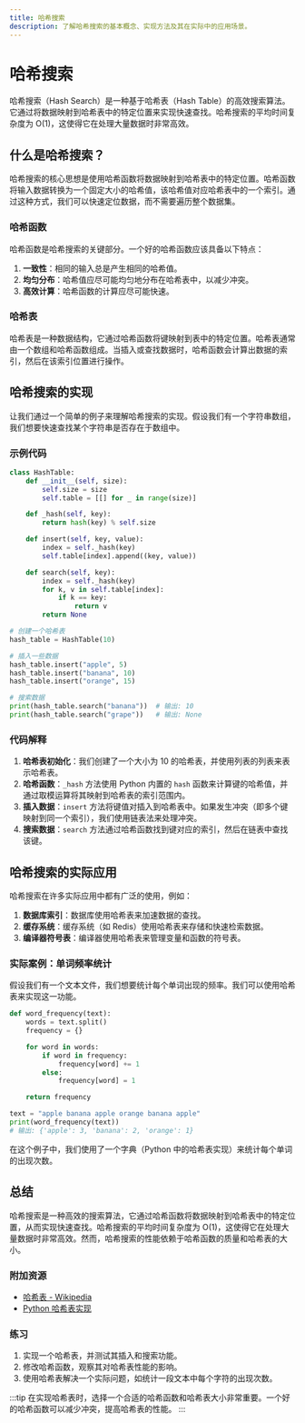 ```yaml
---
title: 哈希搜索
description: 了解哈希搜索的基本概念、实现方法及其在实际中的应用场景。
---
```


# 哈希搜索

哈希搜索（Hash Search）是一种基于哈希表（Hash Table）的高效搜索算法。它通过将数据映射到哈希表中的特定位置来实现快速查找。哈希搜索的平均时间复杂度为 O(1)，这使得它在处理大量数据时非常高效。

## 什么是哈希搜索？

哈希搜索的核心思想是使用哈希函数将数据映射到哈希表中的特定位置。哈希函数将输入数据转换为一个固定大小的哈希值，该哈希值对应哈希表中的一个索引。通过这种方式，我们可以快速定位数据，而不需要遍历整个数据集。

### 哈希函数

哈希函数是哈希搜索的关键部分。一个好的哈希函数应该具备以下特点：

1. **一致性**：相同的输入总是产生相同的哈希值。
2. **均匀分布**：哈希值应尽可能均匀地分布在哈希表中，以减少冲突。
3. **高效计算**：哈希函数的计算应尽可能快速。

### 哈希表

哈希表是一种数据结构，它通过哈希函数将键映射到表中的特定位置。哈希表通常由一个数组和哈希函数组成。当插入或查找数据时，哈希函数会计算出数据的索引，然后在该索引位置进行操作。

## 哈希搜索的实现

让我们通过一个简单的例子来理解哈希搜索的实现。假设我们有一个字符串数组，我们想要快速查找某个字符串是否存在于数组中。

### 示例代码

```python
class HashTable:
    def __init__(self, size):
        self.size = size
        self.table = [[] for _ in range(size)]

    def _hash(self, key):
        return hash(key) % self.size

    def insert(self, key, value):
        index = self._hash(key)
        self.table[index].append((key, value))

    def search(self, key):
        index = self._hash(key)
        for k, v in self.table[index]:
            if k == key:
                return v
        return None

# 创建一个哈希表
hash_table = HashTable(10)

# 插入一些数据
hash_table.insert("apple", 5)
hash_table.insert("banana", 10)
hash_table.insert("orange", 15)

# 搜索数据
print(hash_table.search("banana"))  # 输出: 10
print(hash_table.search("grape"))   # 输出: None
```

### 代码解释

1. **哈希表初始化**：我们创建了一个大小为 10 的哈希表，并使用列表的列表来表示哈希表。
2. **哈希函数**：`_hash` 方法使用 Python 内置的 `hash` 函数来计算键的哈希值，并通过取模运算将其映射到哈希表的索引范围内。
3. **插入数据**：`insert` 方法将键值对插入到哈希表中。如果发生冲突（即多个键映射到同一个索引），我们使用链表法来处理冲突。
4. **搜索数据**：`search` 方法通过哈希函数找到键对应的索引，然后在链表中查找该键。

## 哈希搜索的实际应用

哈希搜索在许多实际应用中都有广泛的使用，例如：

1. **数据库索引**：数据库使用哈希表来加速数据的查找。
2. **缓存系统**：缓存系统（如 Redis）使用哈希表来存储和快速检索数据。
3. **编译器符号表**：编译器使用哈希表来管理变量和函数的符号表。

### 实际案例：单词频率统计

假设我们有一个文本文件，我们想要统计每个单词出现的频率。我们可以使用哈希表来实现这一功能。

```python
def word_frequency(text):
    words = text.split()
    frequency = {}

    for word in words:
        if word in frequency:
            frequency[word] += 1
        else:
            frequency[word] = 1

    return frequency

text = "apple banana apple orange banana apple"
print(word_frequency(text))
# 输出: {'apple': 3, 'banana': 2, 'orange': 1}
```

在这个例子中，我们使用了一个字典（Python 中的哈希表实现）来统计每个单词的出现次数。

## 总结

哈希搜索是一种高效的搜索算法，它通过哈希函数将数据映射到哈希表中的特定位置，从而实现快速查找。哈希搜索的平均时间复杂度为 O(1)，这使得它在处理大量数据时非常高效。然而，哈希搜索的性能依赖于哈希函数的质量和哈希表的大小。

### 附加资源

- [哈希表 - Wikipedia](https://en.wikipedia.org/wiki/Hash_table)
- [Python 哈希表实现](https://docs.python.org/3/library/collections.html#collections.defaultdict)

### 练习

1. 实现一个哈希表，并测试其插入和搜索功能。
2. 修改哈希函数，观察其对哈希表性能的影响。
3. 使用哈希表解决一个实际问题，如统计一段文本中每个字符的出现次数。

:::tip
在实现哈希表时，选择一个合适的哈希函数和哈希表大小非常重要。一个好的哈希函数可以减少冲突，提高哈希表的性能。
:::